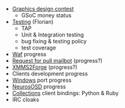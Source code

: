 * [[Proposed Graphic Competition|Graphics design contest]]
** GSoC money status
* [[Testing]] (Florian)
** TAP
** Unit & Integration testing
** bug fixing & testing policy
** test coverage
* [[Waf]] progress
* [[Request for pull mailbot]] (progress?)
* [[XMMS2Forge]] (progress?)
* Clients development progress
* [[Windows]] port progress
* [[NeurosOSD]] progress
* [[Collections]] client bindings: Python & Ruby
* IRC cloaks